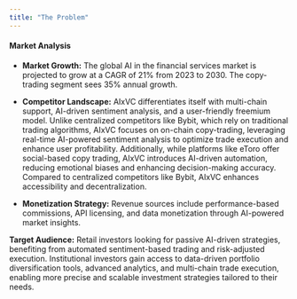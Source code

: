 ```yaml
---
title: "The Problem"
---
```


#### **Market Analysis**

* **Market Growth:** The global AI in the financial services market is projected to grow at a CAGR of 21% from 2023 to 2030. The copy-trading segment sees 35% annual growth.

* **Competitor Landscape:** AIxVC differentiates itself with multi-chain support, AI-driven sentiment analysis, and a user-friendly freemium model. Unlike centralized competitors like Bybit, which rely on traditional trading algorithms, AIxVC focuses on on-chain copy-trading, leveraging real-time AI-powered sentiment analysis to optimize trade execution and enhance user profitability. Additionally, while platforms like eToro offer social-based copy trading, AIxVC introduces AI-driven automation, reducing emotional biases and enhancing decision-making accuracy. Compared to centralized competitors like Bybit, AIxVC enhances accessibility and decentralization.

* **Monetization Strategy:** Revenue sources include performance-based commissions, API licensing, and data monetization through AI-powered market insights.

**Target Audience:** Retail investors looking for passive AI-driven strategies, benefiting from automated sentiment-based trading and risk-adjusted execution. Institutional investors gain access to data-driven portfolio diversification tools, advanced analytics, and multi-chain trade execution, enabling more precise and scalable investment strategies tailored to their needs.